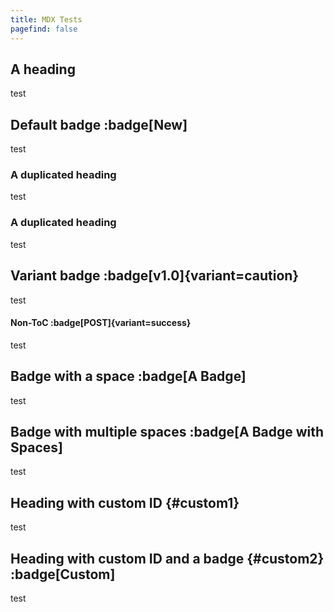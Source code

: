 ```yaml
---
title: MDX Tests
pagefind: false
---
```


## A heading

test

## Default badge :badge[New]

test

### A duplicated heading

test

### A duplicated heading

test

## Variant badge :badge[v1.0]{variant=caution}

test

#### Non-ToC :badge[POST]{variant=success}

test

## Badge with a space :badge[A Badge]

test

## Badge with multiple spaces :badge[A Badge with Spaces]

test

## Heading with custom ID {#custom1}

test

## Heading with custom ID and a badge {#custom2} :badge[Custom]

test
